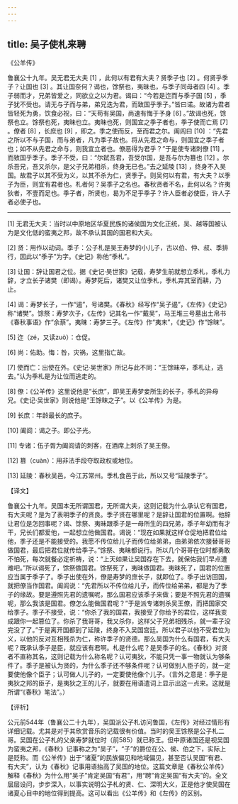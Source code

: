 ```yaml
---
---
---
```

title: 吴子使札来聘
---




《公羊传》

鲁襄公十九年。吴无君无大夫 [1] ，此何以有君有大夫？贤季子也 [2] 。何贤乎季子？让国也 [3] 。其让国奈何？谒也，馀祭也，夷昧也，与季子同母者四 [4] 。季子弱而才，兄弟皆爱之，同欲立之以为君。谒曰：“今若是迮而与季子国 [5] ，季子犹不受也。请无与子而与弟，弟兄迭为君，而致国乎季子。”皆曰诺。故诸为君者皆轻死为勇，饮食必祝，曰：“天苟有吴国，尚速有悔于予身 [6] 。”故谒也死，馀祭也立。馀祭也死，夷昧也立。夷昧也死，则国宜之季子者也，季子使而亡焉 [7] 。僚者 [8] ，长庶也 [9] ，即之。季之使而反，至而君之尔。阖闾曰 [10] ：“先君之所以不与子国，而与弟者，凡为季子故也。将从先君之命与，则国宜之季子者也；如不从先君之命与，则我宜立者也。僚恶得为君乎？”于是使专诸刺僚 [11] ，而致国乎季子。季子不受，曰：“尔弑吾君，吾受尔国，是吾与尔为篡也 [12] 。尔杀吾兄，吾又杀尔，是父子兄弟相杀，终身无已也。”去之延陵 [13] ，终身不入吴国。故君子以其不受为义，以其不杀为仁，贤季子。则吴何以有君，有大夫？以季子为臣，则宜有君者也。札者何？吴季子之名也。春秋贤者不名，此何以名？许夷狄者，不壹而足也。季子者，所贤也，曷为不足乎季子？许人臣者必使臣，许人子者必使子也。



* * *



[1] 无君无大夫：当时以中原地区华夏民族的诸侯国为文化正统，吴、越等国被认为是文化低的蛮夷之邦，故不承认其国的国君和大夫。

[2] 贤：用作以动词。季子：公子札是吴王寿梦的小儿子，古以伯、仲、叔、季排行，因此以“季子”为字。《史记》称他“季札”。

[3] 让国：辞让国君之位。据《史记·吴世家》记载，寿梦生前就想立季札，季札力辞，才立长子诸樊（即谒）。寿梦死后，诸樊又让位季札，季札弃其室而耕，乃止。

[4] 谒：寿梦长子，一作“遏”，号诸樊。《春秋》经写作“吴子遏”，《左传》《史记》称“诸樊”。馀祭：寿梦次子，《左传》记其名一作“戴吴”，马王堆三号墓出土帛书《春秋事语》作“余蔡”。夷昧：寿梦三子。《左传》作“夷末”，《史记》作“馀昧”。

[5] 迮（zé，又读zuò）：仓促。

[6] 尚：佑助。悔：咎，灾祸，这里指亡故。

[7] 使而亡：出使在外。《史记·吴世家》所记与此不同：“王馀昧卒，季札让，逃去。”认为季札是为让位而逃走的。

[8] 僚：《公羊传》这里说他是“长庶”，即吴王寿梦妾所生的长子，季札的异母兄。《史记·吴世家》则说他是“王馀昧之子”。以《公羊传》为是。

[9] 长庶：年龄最长的庶子。

[10] 阖闾：谒之子。即公子光。

[11] 专诸：伍子胥为阖闾请的刺客，在酒席上刺杀了吴王僚。

[12] 篡（cuàn）：用非法手段夺取政权或地位。

[13] 延陵：春秋吴邑，今江苏常州。季札食邑于此，所以又号“延陵季子”。

【译文】

鲁襄公十九年。吴国本无所谓国君，无所谓大夫，这则记载为什么承认它有国君，有大夫呢？是为了表明季子的贤良。季子贤在哪里呢？是辞让国君的位置啊。他辞让君位是怎回事呢？谒、馀祭、夷昧跟季子是一母所生的四兄弟，季子年幼而有才干，兄长们都爱他，一起想立他做国君。谒说：“现在如果就这样仓促地把君位给他，季子还是不能接受的。我愿不传位给儿子而传位给弟弟，由弟弟依次接替哥哥做国君，最后把君位就传给季子。”馀祭、夷昧都说行。所以几个哥哥在位时都勇敢不怕死，每次就餐必定祈祷，说：“上天如果让吴国存在下去，就保佑我们早点遭难吧。”所以谒死了，馀祭做国君。馀祭死了，夷昧做国君。夷昧死了，国君的位置应当属于季子了。季子出使在外，僚是寿梦的庶长子，就即位了。季子出访回国，就把僚当作国君。阖闾说：“先君所以不传位给儿子，而传位给弟弟，都是为了季子的缘故。要是遵照先君的遗嘱呢，那么国君应该季子来做；要是不照先君的遗嘱呢，那么我该是国君。僚怎么能做国君呢？”于是派专诸刺杀吴王僚，而把国家交给季子。季子不接受，说：“你杀了我的国君，我接受了你给予的君位，这样我变成跟你一起篡位了。你杀了我哥哥，我又杀你，这样父子兄弟相残杀，就一辈子没完没了了。”于是离开国都到了延陵，终身不入吴国宫廷。所以君子以他不受君位为义，以他的反对互相残杀为仁，称许季子的贤德。那么吴国为什么有国君，有大夫呢？既承认季子是臣，就应该有君啊。札是什么呢？是吴季子的名。《春秋》对贤者不直称其名，这则记载为什么称名呢？认可夷狄，不能只凭一事一物就认为够条件了。季子是被认为贤的，为什么季子还不够条件呢？认可做别人臣子的，就一定要使他像个臣子；认可做人儿子的，一定要使他像个儿子。（言外之意是：季子是夷狄之邦的臣子，是夷狄之王的儿子，就要在用语遣词上显示出这一点来。这就是所谓“《春秋》笔法”。）

【评析】

公元前544年（鲁襄公二十九年），吴国派公子札访问鲁国，《左传》对经过情形有详细记载。尤其是对于其欣赏音乐的记载很有价值。当时的吴王馀祭是公子札二哥。吴国在公子札的父亲寿梦就位时（前585）就已称王。但中原诸国还是视吴国为蛮夷之邦，《春秋》记事称之为“吴子”，“子”的爵位在公、侯、伯之下，实际上是贬称。而《公羊传》出于“诸夏”的民族偏见和地域偏见，甚至否认吴国“有君、有大夫”，认为《春秋》记事用语抬高了吴国的地位。这篇文章是《春秋公羊传》解释《春秋》为什么用“吴子”肯定吴国“有君”，用“聘”肯定吴国“有大夫”的。全文层层设问，步步深入，以事实说明公子札的贤、仁、深明大义，正是他才使吴国在诸夏心目中的地位得到提高。这可以看出《公羊传》和《左传》的区别。